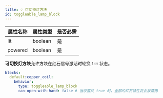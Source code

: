```yaml
---
title: 💡 可切换灯方块
id: toggleable_lamp_block
---
```


| 属性名称    | 属性类型    | 是否必需 |
|---------|---------|------|
| lit     | boolean | 是    |
| powered | boolean | 是    |

**可切换灯方块**允许方块在红石信号激活时轮换 `lit` 状态。

```yaml
blocks:
  default:copper_coil:
    behavior:
      type: toggleable_lamp_block
      can-open-with-hand: false # 当设置成 true 时，全部的红石特性将会被禁用
```
